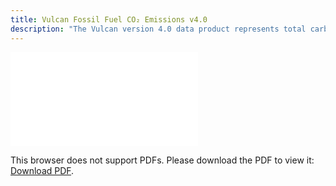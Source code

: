 ```yaml
---
title: Vulcan Fossil Fuel CO₂ Emissions v4.0
description: "The Vulcan version 4.0 data product represents total carbon dioxide (CO2) emissions resulting from the combustion of fossil fuel (ff) for the contiguous United States and District of Columbia. Referred to as ffCO2, the emissions from Vulcan are also categorized into 10 source sectors including; airports, cement production, commercial marine vessels, commercial, power plants, industrial, non-road, on-road, residential and railroads. Data are gridded annually on a 1-km grid for the years 2010 to 2021. These data are annual sums of hourly estimates. Shown is the estimated total annual ffCO2 for the United States, as well as the estimated total annual ffCO2 per sector."
---
```

<object data="./reports/vulcan-ffco2-yeargrid-v4_Processing and Verification Report.pdf" type="application/pdf" width="1024px" height="1000px">
    <embed src="./reports/vulcan-ffco2-yeargrid-v4_Processing and Verification Report.pdf">
        <p>This browser does not support PDFs. Please download the PDF to view it: <a href="./reports/vulcan-ffco2-yeargrid-v4_Processing and Verification Report.pdf">Download PDF</a>.</p>
    </embed>
</object>